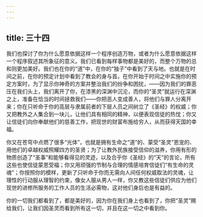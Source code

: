 ```yaml
---
---
---
```

title: 三十四
---

我们也探讨了你为什么愿意依据这样一个程序创造万物，或者为什么愿意依据这样一个程序叙述其所象征的意义。我们已看到每样事物都是美好的，而整个万物的总和则更加美好。我们也在你的“道”中，在你的“独子”中看到了天与地。也就是在时间之前，在你的预定计划中看到了教会的身与首。在你开始于时间之中实施你的预定方案时，为了显示你神奇的方案并整治我们的纷争和困扰，——因为我们的罪恶压在我们头上，我们离开了你，在漆黑的深渊中沉沦，而你的“圣灵”就运行在深渊之上，准备在恰当的时间拯救我们——你把恶人变成善人，将他们与罪人分离开来；你在只听命于你的高层与隶属前者的下层人员之间树立了《圣经》的权威；你又把教外之人集合到一块儿，让他们具有相同的精神，以便表现信徒的热忱；你又让信徒们向你奉献他们的慈善工作，把现世的财富布施给穷人，从而获得天国的幸福。

你又在苍穹中点燃了很多“光体”，也就是拥有生命之“道”的、蒙受“圣灵”恩宠的、用他们的卓越权威照耀四方的圣贤；为了让教外民族接受信仰的滋养，你用有形的物质创造了“圣事”和能够看得见的灵迹，以及合乎你《圣经》的“天”的言论，所有这些也使信徒蒙恩受福；你又用顽强的节制与合理的情感培育信徒们“有生命的灵魂”；你按照你的模样，更新了只听命于你而无需向人间任何权威取法的灵魂，让理性的行动服从理智的约束，像女人服从男人一样，你又教这些信徒们供应为他们现世的进修所服务的工作人员的生活必需物，这对他们身后也是有益的。

你的一切我们都看到了，都是美好的，因为你在我们身上也看到了，你把“圣灵”赐给我们，让我们因圣灵而看到所有这一切，并且在这一切之中看到你。